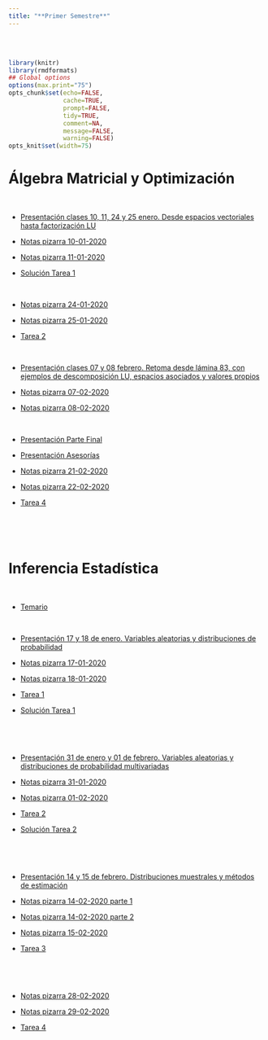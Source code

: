 ```yaml
---
title: "**Primer Semestre**"
--- 
```


<br>
<br>


```r
library(knitr)
library(rmdformats)
## Global options
options(max.print="75")
opts_chunk$set(echo=FALSE,
               cache=TRUE,
               prompt=FALSE,
               tidy=TRUE,
               comment=NA,
               message=FALSE,
               warning=FALSE)
opts_knit$set(width=75)
```

<div class=text-justify>

# **Álgebra Matricial y Optimización** 

<br>

- [Presentación clases 10, 11, 24 y 25 enero. Desde espacios vectoriales hasta factorización LU](materiales/primer_sem/algebra_matricial/Álgebra Matricial Segunda Parte.pdf){target="_blank"}

- [Notas pizarra 10-01-2020](materiales/primer_sem/algebra_matricial/AlgebraMNotas10012020.pdf){target="_blank"}

- [Notas pizarra 11-01-2020](materiales/primer_sem/algebra_matricial/AlgebraMNotas11012020.pdf){target="_blank"}

- [Solución Tarea 1](materiales/primer_sem/algebra_matricial/Tarea1_solucion.pdf){target="_blank"}

<br>

- [Notas pizarra 24-01-2020](materiales/primer_sem/algebra_matricial/Nota_Algebra24012020.pdf){target="_blank"}

- [Notas pizarra 25-01-2020](materiales/primer_sem/algebra_matricial/Nota_Algebra25012020.pdf){target="_blank"}

- [Tarea 2](materiales/primer_sem/algebra_matricial/Tarea-2.pdf){target="_blank"}


<br>

- [Presentación clases 07 y 08 febrero. Retoma desde lámina 83, con ejemplos de descomposición LU, espacios asociados y valores propios](materiales/primer_sem/algebra_matricial/2020 inegi algebra matricial.pdf){target="_blank"}

- [Notas pizarra 07-02-2020](materiales/primer_sem/algebra_matricial/NOTA_ALGEBRA_S5_07022020.pdf){target="_blank"}

- [Notas pizarra 08-02-2020](materiales/primer_sem/algebra_matricial/NOTA_ALGEBRA_S6_08022020.pdf){target="_blank"}


<br>

- [Presentación Parte Final](materiales/primer_sem/algebra_matricial/Álgebra Matricial _ Parte Final.pdf){target="_blank"}

- [Presentación Asesorías](materiales/primer_sem/algebra_matricial/PRESENTACION ASESORIA.pdf){target="_blank"}

- [Notas pizarra 21-02-2020](materiales/primer_sem/algebra_matricial/NOTA_ALGEBRA_S7_21022020.pdf){target="_blank"}

- [Notas pizarra 22-02-2020](materiales/primer_sem/algebra_matricial/NOTA_ALGEBRA_S8_22022020.pdf){target="_blank"}

- [Tarea 4](materiales/primer_sem/algebra_matricial/Tarea-4.pdf){target="_blank"}



<br>
<br>
<br>

# **Inferencia Estadística** 

<br>

- [Temario](materiales/primer_sem/inferencia_estadistica/Temario.pdf){target="_blank"}

<br>


- [Presentación 17 y 18 de enero. Variables aleatorias y distribuciones de probabilidad](materiales/primer_sem/inferencia_estadistica/Inf_Estadistica_1.pdf){target="_blank"}

- [Notas pizarra 17-01-2020](materiales/primer_sem/inferencia_estadistica/17012020_INFERENCIA_ESTADISTICA_NOTA.pdf){target="_blank"}

- [Notas pizarra 18-01-2020](materiales/primer_sem/inferencia_estadistica/18012020_INFERENCIA_ESTADISTICA_NOTA.pdf){target="_blank"}

- [Tarea 1](materiales/primer_sem/inferencia_estadistica/Tarea1.pdf){target="_blank"}

- [Solución Tarea 1](materiales/primer_sem/inferencia_estadistica/T01_Solution.pdf){target="_blank"}

<br>

<br>


- [Presentación 31 de enero y 01 de febrero. Variables aleatorias y distribuciones de probabilidad multivariadas](materiales/primer_sem/inferencia_estadistica/Inf_Estadistica_2.pdf){target="_blank"}

- [Notas pizarra 31-01-2020](materiales/primer_sem/inferencia_estadistica/31012020_INFERENCIA_ESTADISTICA_NOTA.pdf){target="_blank"}

- [Notas pizarra 01-02-2020](materiales/primer_sem/inferencia_estadistica/01022020_INFERENCIA_ESTADISTICA_NOTA.pdf){target="_blank"}

- [Tarea 2](materiales/primer_sem/inferencia_estadistica/Tarea2.pdf){target="_blank"}

- [Solución Tarea 2](materiales/primer_sem/inferencia_estadistica/Tarea2_sol.pdf){target="_blank"}


<br>

<br>

- [Presentación 14 y 15 de febrero.  Distribuciones muestrales y métodos de estimación](materiales/primer_sem/inferencia_estadistica/Inf_Estadistica_3.pdf){target="_blank"}

- [Notas pizarra 14-02-2020 parte 1](materiales/primer_sem/inferencia_estadistica/NOTA_INFERENCIA_S5_A_14022020.pdf){target="_blank"}

- [Notas pizarra 14-02-2020 parte 2](materiales/primer_sem/inferencia_estadistica/NOTA_INFERENCIA_S5_B_14022020.pdf){target="_blank"}

- [Notas pizarra 15-02-2020](materiales/primer_sem/inferencia_estadistica/NOTA_INFERENCIA_S6_15022020.pdf){target="_blank"}

- [Tarea 3](materiales/primer_sem/inferencia_estadistica/Tarea3.pdf){target="_blank"}



<br>

<br>


- [Notas pizarra 28-02-2020](materiales/primer_sem/inferencia_estadistica/NOTA_INFERENCIA_S7_28022020.pdf){target="_blank"}

- [Notas pizarra 29-02-2020](materiales/primer_sem/inferencia_estadistica/NOTA_INFERENCIA_S8_29022020.pdf){target="_blank"}

- [Tarea 4](materiales/primer_sem/inferencia_estadistica/Tarea4.pdf){target="_blank"}






